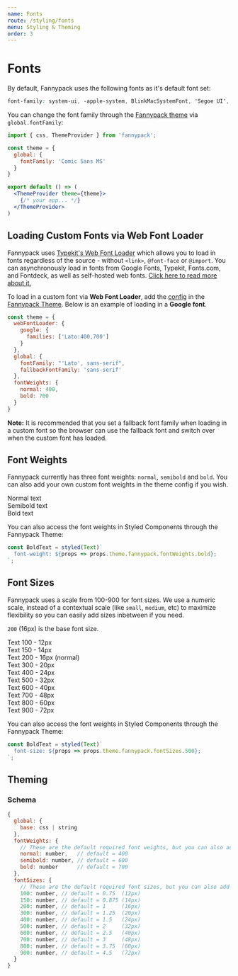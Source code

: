 ```yaml
---
name: Fonts
route: /styling/fonts
menu: Styling & Theming
order: 3
---
```



# Fonts

By default, Fannypack uses the following fonts as it's default font set:

```css
font-family: system-ui, -apple-system, BlinkMacSystemFont, 'Segoe UI', Roboto, Oxygen, Ubuntu, Cantarell, 'Fira Sans', 'Droid Sans', 'Helvetica Neue', sans-serif;
```

You can change the font family through the [Fannypack theme](/styling/theming) via `global.fontFamily`:

```jsx
import { css, ThemeProvider } from 'fannypack';

const theme = {
  global: {
    fontFamily: 'Comic Sans MS'
  }
}

export default () => (
  <ThemeProvider theme={theme}>
    {/* your app... */}
  </ThemeProvider>
)
```

## Loading Custom Fonts via Web Font Loader

Fannypack uses [Typekit's Web Font Loader](https://github.com/typekit/webfontloader) which allows you to load in fonts regardless of the source - without `<link>`, `@font-face` or `@import`. You can asynchronously load in fonts from Google Fonts, Typekit, Fonts.com, and Fontdeck, as well as self-hosted web fonts. [Click here to read more about it.](https://github.com/typekit/webfontloader)

To load in a custom font via **Web Font Loader**, add the [config](https://github.com/typekit/webfontloader#google) in the [Fannypack Theme](/styling/theming). Below is an example of loading in a **Google font**.

```jsx
const theme = {
  webFontLoader: {
    google: {
      families: ['Lato:400,700']
    }
  },
  global: {
    fontFamily: "'Lato', sans-serif",
    fallbackFontFamily: 'sans-serif'
  },
  fontWeights: {
    normal: 400,
    bold: 700
  }
}
```

**Note:** It is recommended that you set a fallback font family when loading in a custom font so the browser can use the fallback font and switch over when the custom font has loaded.

## Font Weights

Fannypack currently has three font weights: `normal`, `semibold` and `bold`. You can also add your own custom font weights in the theme config if you wish.

<Playground>
  <Text fontWeight="normal">Normal text</Text><br/>
  <Text fontWeight="semibold">Semibold text</Text><br/>
  <Text fontWeight="bold">Bold text</Text>
</Playground>

You can also access the font weights in Styled Components through the Fannypack Theme:

```jsx
const BoldText = styled(Text)`
  font-weight: ${props => props.theme.fannypack.fontWeights.bold};
`;
```

## Font Sizes

Fannypack uses a scale from 100-900 for font sizes. We use a numeric scale, instead of a contextual scale (like `small`, `medium`, etc) to maximize flexibility so you can easily add sizes inbetween if you need.

`200` (16px) is the base font size.

<Playground>
  <Text fontSize="100">Text 100 - 12px</Text><br/>
  <Text fontSize="150">Text 150 - 14px</Text><br/>
  <Text>Text 200 - 16px (normal)</Text><br/>
  <Text fontSize="300">Text 300 - 20px</Text><br/>
  <Text fontSize="400">Text 400 - 24px</Text><br/>
  <Text fontSize="500">Text 500 - 32px</Text><br/>
  <Text fontSize="600">Text 600 - 40px</Text><br/>
  <Text fontSize="700">Text 700 - 48px</Text><br/>
  <Text fontSize="800">Text 800 - 60px</Text><br/>
  <Text fontSize="900">Text 900 - 72px</Text><br/>
</Playground>

You can also access the font weights in Styled Components through the Fannypack Theme:

```jsx
const BoldText = styled(Text)`
  font-size: ${props => props.theme.fannypack.fontSizes.500};
`;
```


## Theming

### Schema

```jsx
{
  global: {
    base: css | string
  },
  fontWeights: {
    // These are the default required font weights, but you can also add your own.
    normal: number,   // default = 400
    semibold: number, // default = 600
    bold: number      // default = 700
  },
  fontSizes: {
    // These are the default required font sizes, but you can also add your own.
    100: number, // default = 0.75  (12px)
    150: number, // default = 0.875 (14px)
    200: number, // default = 1     (16px)
    300: number, // default = 1.25  (20px)
    400: number, // default = 1.5   (24px)
    500: number, // default = 2     (32px)
    600: number, // default = 2.5   (40px)
    700: number, // default = 3     (48px)
    800: number, // default = 3.75  (60px)
    900: number, // default = 4.5   (72px)
  }
}
```

